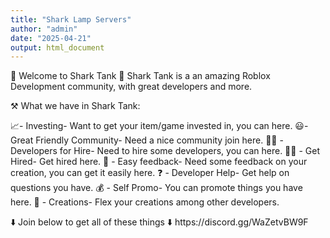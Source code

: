 ```yaml
---
title: "Shark Lamp Servers"
author: "admin"
date: "2025-04-21"
output: html_document
---
```


🦈 Welcome to Shark Tank 🦈
Shark Tank is a an amazing Roblox Development community, with great developers and more.

⚒️ What we have in Shark Tank:

📈- Investing- Want to get your item/game invested in, you can here.
😃- Great Friendly Community- Need a nice community join here.
🕵️‍♂️ - Developers for Hire- Need to hire some developers, you can here.
👷‍♂️ - Get Hired- Get hired here.
💯 - Easy feedback- Need some feedback on your creation, you can get it easily here.
❓ - Developer Help- Get help on questions you have.
💰 - Self Promo- You can promote things you have here.
🌟 - Creations- Flex your creations among other developers.

⬇️ Join below to get all of these things ⬇️ 
https://discord.gg/WaZetvBW9F